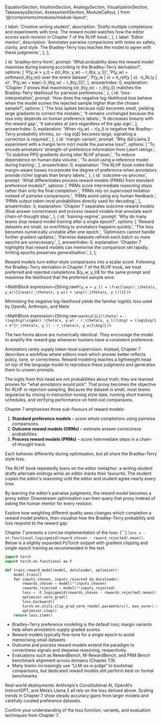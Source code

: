   EquationSection,
  IntuitionSection,
  AnalogySection,
  VisualizationSection,
  TakeawaysSection,
  AssessmentSection,
  ModuleCallout,
} from '@/components/modules/module-layout';

  {
    label: 'Creative writing student',
    description:
      'Drafts multiple completions and experiments with tone. The reward model watches how the editor scores each revision in Chapter 7 of the RLHF book.',
  },
  {
    label: 'Editor mentor',
    description:
      'Annotates pairwise comparisons with notes on safety, clarity, and style. The Bradley–Terry loss teaches the model to agree with these judgments.',
  },
];

  {
    id: 'bradley-terry-form',
    prompt: 'What probability does the reward model maximise during training according to the Bradley–Terry derivation?',
    options: [
      'P(y_w > y_l) = σ(r_θ(x, y_w) − r_θ(x, y_l))',
      'P(y_w) = softmax(r_θ(y_w)) over the entire dataset',
      'P(y_w | x) = π_ref(y | x) · π_RL(y | x)',
      'P(y_w) = exp(−|r_θ(y_w) − r_θ(y_l)|)',
    ],
    answerIndex: 0,
    explanation:
      'Chapter 7 shows that maximising σ(r_θ(y_w) − r_θ(y_l)) matches the Bradley–Terry likelihood for pairwise preferences.',
  },
  {
    id: 'loss-interpretation',
    prompt: 'How does the negative log-likelihood loss behave when the model scores the rejected sample higher than the chosen sample?',
    options: [
      'The loss spikes because σ(Δ) becomes small, yielding large gradients to correct the mistake.',
      'It remains unchanged because the loss only depends on human preference labels.',
      'It decreases linearly with the reward gap.',
      'It saturates at zero regardless of the gap sign.',
    ],
    answerIndex: 0,
    explanation:
      'When r(y_w) − r(y_l) is negative the Bradley–Terry probability shrinks, so −log σ(Δ) becomes large, signalling a correction is required.',
  },
  {
    id: 'margin-variant',
    prompt: 'Why did Llama 2 experiment with a margin term m(r) inside the pairwise loss?',
    options: [
      'To encode annotators’ strength-of-preference information from Likert ratings.',
      'To stabilise PPO gradients during later RLHF phases.',
      'To reduce dependence on human data volume.',
      'To avoid using a reference model during training.',
    ],
    answerIndex: 0,
    explanation:
      'The RLHF book notes that margin-aware losses incorporate the degree of preference when annotators provide richer signals than binary labels.',
  },
  {
    id: 'outcome-vs-process',
    prompt: 'What differentiates process reward models (PRMs) from standard preference models?',
    options: [
      'PRMs score intermediate reasoning steps rather than only the final completion.',
      'PRMs rely on supervised imitation instead of pairwise comparisons.',
      'PRMs avoid using any human feedback.',
      'PRMs output token-level probabilities directly used for decoding.',
    ],
    answerIndex: 0,
    explanation:
      'Chapter 7 separates outcome reward models (final answer correctness) and process reward models that annotate each chain-of-thought step.',
  },
  {
    id: 'training-regime',
    prompt: 'Why do many teams stop reward model training after a single epoch?',
    options: [
      'Reward datasets are small, so overfitting to annotators happens quickly.',
      'The loss becomes numerically unstable after one epoch.',
      'Optimisers cannot handle further gradient updates.',
      'Pairwise datasets refresh each batch so more epochs are unnecessary.',
    ],
    answerIndex: 0,
    explanation:
      'Chapter 7 highlights that reward models can memorise the comparison set rapidly; limiting epochs preserves generalisation.',
  },
];

<EquationSection id="equation" title="Pairwise Preference Loss">
  Reward models turn editor-style comparisons into a scalar score. Following the Bradley–Terry derivation in
  Chapter&nbsp;7 of the RLHF book, we treat preferred and rejected completions $(y_w, y_l)$ for the same prompt and maximise
  the likelihood that the preferred sample wins:

  <MathBlock expression={String.raw`P(y_w > y_l) = \frac{\exp(r_\theta(x, y_w))}{\exp(r_\theta(x, y_w)) + \exp(r_\theta(x, y_l))}`} />

  Minimising the negative log-likelihood yields the familiar logistic loss used by OpenAI, Anthropic, and Meta:

  <MathBlock expression={String.raw`\mathcal{L}(\theta) = -\log\big(\sigma(r_\theta(x, y_w) - r_\theta(x, y_l))\big) = \log\big(1 + e^{r_\theta(x, y_l) - r_\theta(x, y_w)}\big)`} />

  The two forms above are numerically identical. They encourage the model to amplify the reward gap whenever humans have
  a consistent preference.
</EquationSection>

<IntuitionSection id="intuition" title="From Comparisons to Scores">
  <p>
    Annotators rarely supply token-level supervision. Instead, Chapter&nbsp;7 describes a workflow where editors mark which
    answer better reflects policy, tone, or correctness. Reward modeling teaches a lightweight head on top of the language
    model to reproduce these judgments and generalise them to unseen prompts.
  </p>
  <p>
    The logits from this head are not probabilities about truth; they are learned proxies for “what annotators would pick”.
    That proxy becomes the objective for RLHF or rejection sampling. Because the dataset is small, most teams regularise by
    mixing in instruction-tuning style data, running short training schedules, and verifying performance on held-out
    comparisons.
  </p>
  <ModuleCallout>
    Chapter&nbsp;7 emphasises three sub-flavours of reward models:
    <ol>
      <li>
        <strong>Standard preference models</strong> – score whole completions using pairwise comparisons.
      </li>
      <li>
        <strong>Outcome reward models (ORMs)</strong> – estimate answer correctness probabilities.
      </li>
      <li>
        <strong>Process reward models (PRMs)</strong> – score intermediate steps in a chain-of-thought trace.
      </li>
    </ol>
    Each behaves differently during optimisation, but all share the Bradley–Terry style loss.
  </ModuleCallout>
</IntuitionSection>

<AnalogySection id="analogy" title="Analogy: Writing Student & Editor">
  <p>
    The RLHF book repeatedly leans on the editor metaphor: a writing student drafts alternate endings while an editor marks
    their favourite. The student copies the editor’s reasoning until the editor and student agree nearly every time.
  </p>
  <AnalogyComparison items={analogyItems} />
  <p>
    By learning the editor’s pairwise judgments, the reward model becomes a proxy editor. Downstream optimisation can then
    query that proxy instead of asking the human mentor for every revision.
  </p>
</AnalogySection>

<VisualizationSection id="visualization" title="Reward Model Explorer">
  <p>
    Explore how weighting different quality axes changes which completion a reward model prefers, then visualise how the
    Bradley–Terry probability and loss respond to the reward gap.
  </p>
  <PreferenceComparisonPlayground />
  <RewardModelLossExplorer />
  <ModuleCallout>
    Chapter&nbsp;7 presents a concise implementation of the loss:
    {' '}
    <code>loss = -nn.functional.logsigmoid(reward_chosen - reward_rejected).mean()</code>. Below is a slightly expanded
    PyTorch snippet with gradient clipping and single-epoch training as recommended in the text.
  </ModuleCallout>

  ```python
  import torch
  import torch.nn.functional as F

  def train_reward_model(model, dataloader, optimiser):
      model.train()
      for inputs_chosen, inputs_rejected in dataloader:
          rewards_chosen = model(**inputs_chosen)
          rewards_rejected = model(**inputs_rejected)
          loss = -F.logsigmoid(rewards_chosen - rewards_rejected).mean()
          optimiser.zero_grad()
          loss.backward()
          torch.nn.utils.clip_grad_norm_(model.parameters(), max_norm=1.0)
          optimiser.step()
      return loss.item()
  ```
</VisualizationSection>

<TakeawaysSection id="takeaways" title="Practice Patterns">
  <ul>
    <li>
      Bradley–Terry preference modeling is the default loss; margin variants help when annotators supply graded scores.
    </li>
    <li>
      Reward models typically fine-tune for a single epoch to avoid memorising small datasets.
    </li>
    <li>
      Outcome and process reward models extend the paradigm to correctness signals and stepwise reasoning, respectively.
    </li>
    <li>
      Evaluations such as RewardBench, M-RewardBench, and PRM Bench benchmark alignment across domains (Chapter&nbsp;7.9).
    </li>
    <li>
      Many teams increasingly use “LLM-as-a-judge” to bootstrap comparisons, but dedicated reward models still perform best
      on formal benchmarks.
    </li>
  </ul>
  <ModuleCallout>
    Real-world deployments: Anthropic’s Constitutional AI, OpenAI’s InstructGPT, and Meta’s Llama 2 all rely on the loss
    derived above. Scaling trends in Chapter&nbsp;7 show steady accuracy gains from larger models and carefully curated
    preference datasets.
  </ModuleCallout>
</TakeawaysSection>

<AssessmentSection id="assessment" title="Reward Modeling Check">
  <p>Confirm your understanding of the loss function, variants, and evaluation techniques from Chapter&nbsp;7.</p>
  <AssessmentQuiz questions={assessmentQuestions} />
</AssessmentSection>
